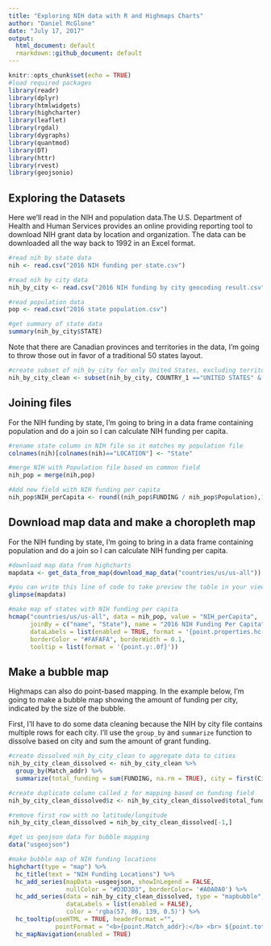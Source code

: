 ---
title: "Exploring NIH data with R and Highmaps Charts"
author: "Daniel McGlone"
date: "July 17, 2017"
output:
  html_document: default
  rmarkdown::github_document: default
---

```{r setup, include=FALSE}
knitr::opts_chunk$set(echo = TRUE)
#load required packages
library(readr)
library(dplyr)
library(htmlwidgets)
library(highcharter)
library(leaflet)
library(rgdal)
library(dygraphs)
library(quantmod)
library(DT)
library(httr)
library(rvest)
library(geojsonio)
```

## Exploring the Datasets

Here we'll read in the NIH and population data.The U.S. Department of Health and Human Services provides an online providing reporting tool to download NIH grant data by location and organization. The data can be downloaded all the way back to 1992 in an Excel format. 

```{r NIH data import}
#read nih by state data
nih <- read.csv("2016 NIH funding per state.csv")

#read nih by city data
nih_by_city <- read.csv("2016 NIH funding by city geocoding result.csv")

#read population data
pop <- read.csv("2016 state population.csv")

#get summary of state data
summary(nih_by_city$STATE)

```

Note that there are Canadian provinces and territories in the data, I'm going to throw those out in favor of a traditional 50 states layout.

```{r create subset}
#create subset of nih_by_city for only United States, excluding territories
nih_by_city_clean <- subset(nih_by_city, COUNTRY_1 =="UNITED STATES" & STATE != "AS" & STATE !=  "GU" & STATE != "VI" & STATE != "PR")
```

## Joining files

For the NIH funding by state, I'm going to bring in a data frame containing population and do a join so I can calculate NIH funding per capita.

```{r joining}
#rename state column in NIH file so it matches my population file
colnames(nih)[colnames(nih)=="LOCATION"] <- "State"

#merge NIH with Population file based on common field
nih_pop = merge(nih,pop)

#Add new field with NIH funding per capita
nih_pop$NIH_perCapita <- round((nih_pop$FUNDING / nih_pop$Population),1)
```

## Download map data and make a choropleth map

For the NIH funding by state, I'm going to bring in a data frame containing population and do a join so I can calculate NIH funding per capita.

```{r choropleth mapping}
#download map data from highcharts
mapdata <- get_data_from_map(download_map_data("countries/us/us-all"))

#you can write this line of code to take preview the table in your viewer pane
glimpse(mapdata)

#make map of states with NIH funding per capita
hcmap("countries/us/us-all", data = nih_pop, value = "NIH_perCapita",
      joinBy = c("name", "State"), name = "2016 NIH Funding Per Capita",
      dataLabels = list(enabled = TRUE, format = '{point.properties.hc-a2}'),
      borderColor = "#FAFAFA", borderWidth = 0.1,
      tooltip = list(format = '{point.y:.0f}'))
```

## Make a bubble map

Highmaps can also do point-based mapping. In the example below, I'm going to make a bubble map showing the amount of funding per city, indicated by the size of the bubble.

First, I'll have to do some data cleaning because the NIH by city file contains multiple rows for each city. I'll use the `group_by` and `summarize` function to dissolve based on city and sum the amount of grant funding.

```{r bubble mapping}

#create dissolved nih_by_city_clean to aggregate data to cities
nih_by_city_clean_dissolved <- nih_by_city_clean %>%
  group_by(Match_addr) %>%
  summarize(total_funding = sum(FUNDING, na.rm = TRUE), city = first(City), state = first(STATE), lat = first(lat), lon = first(lon))

#create duplicate column called z for mapping based on funding field
nih_by_city_clean_dissolved$z <- nih_by_city_clean_dissolved$total_funding

#remove first row with no latitude/longitude
nih_by_city_clean_dissolved = nih_by_city_clean_dissolved[-1,]

#get us geojson data for bubble mapping
data("usgeojson")

#make bubble map of NIH funding locations
highchart(type = "map") %>% 
  hc_title(text = "NIH Funding Locations") %>%
  hc_add_series(mapData =usgeojson, showInLegend = FALSE,
                nullColor = "#D3D3D3", borderColor= '#A0A0A0') %>% 
  hc_add_series(data = nih_by_city_clean_dissolved, type = "mapbubble", name = "2016 Funding Location",  minSize = 1, maxSize = 30, 
                dataLabels = list(enabled = FALSE),
                color = 'rgba(57, 86, 139, 0.5)') %>% 
  hc_tooltip(useHTML = TRUE, headerFormat ="", 
             pointFormat = "<b>{point.Match_addr}:</b> <br> ${point.total_funding:,.0f}") %>%
  hc_mapNavigation(enabled = TRUE)
```

